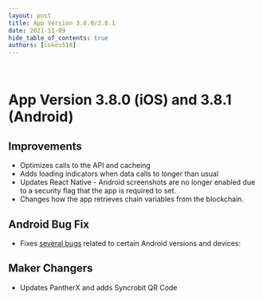 ```yaml
---
layout: post
title: App Version 3.8.0/3.8.1
date: 2021-11-09
hide_table_of_contents: true
authors: [cokes518]
---
```


&nbsp;

# App Version 3.8.0 (iOS) and 3.8.1 (Android)

## Improvements

- Optimizes calls to the API and cacheing
- Adds loading indicators when data calls to longer than usual
- Updates React Native - Android screenshots are no longer enabled due to a security flag that the
  app is required to set.
- Changes how the app retrieves chain variables from the blockchain.

<!--truncate-->

## Android Bug Fix

- Fixes [several bugs](https://github.com/helium/hotspot-app/pull/1059) related to certain Android
  versions and devices:

## Maker Changers

- Updates PantherX and adds Syncrobit QR Code
